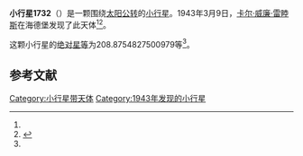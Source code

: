 {{Infobox planet
| bgcolour = #FFFFC0
| name = 1732 Heike
| symbol = 
| image = 
| caption = 
| discovery = yes
| discovery_ref = 
| discoverer = [[卡尔·威廉·雷睦斯|卡尔·威廉·雷睦斯]]
| discovery_site = [[海德堡|海德堡]] 
| discovered = 1943年3月9日
| designations = yes
| mp_name = 
| named_after = 
| alt_names = 1943 EY/ 1934 LC / 1935 TD / 1938 FC / 1938 GB / 1950 NR1 / 1951 WW / 1960 ME / 1961 TU1 / 1966 QJ / 1971 QY1 / A906 FA / A924 PB
| mp_category = [[主带小行星|主带小行星]]
| orbit_ref = <ref name="a">[http://ssd.jpl.nasa.gov/sbdb.cgi?sstr=1732 1732 Heike] {{Wayback|url=http://ssd.jpl.nasa.gov/sbdb.cgi?sstr=1732 |date=20210827100453 }}，小行星數據庫瀏覽器（JPL Small-Body Database Browser）－[[美国国家航空航天局|美国国家航空航天局]]喷气推进实验室</ref>
| epoch = 2456400.5 (2013年4月18日更新)
| aphelion = {{convert|3.346774086571541|AU|km|3|abbr=on|lk=out}}
| perihelion = {{convert|2.680100326457505|AU|km|3|abbr=on}}
| semimajor = {{convert|3.013437206514523|AU|km|3|abbr=on}}
| eccentricity = 0.110616833
| period = 1910.696227 [[日|日]]<br />5.23[[儒略年|儒略年]]
| avg_speed = 
| inclination = 10.78794462256716
| asc_node = 155.7263975805721
| mean_anomaly = 
| arg_peri = 208.8754827500979
| satellites = 
| physical_characteristics = yes
| dimensions = 
| mass = 
| density = 
| surface_grav = 
| escape_velocity = 
| sidereal_day = 
| axial_tilt = 
| pole_ecliptic_lat = 
| pole_ecliptic_lon = 
| albedo = 
| temperatures= 
| temp_name1 = 
| mean_temp_1 = 
| max_temp_1 = 
| temp_name2 = 
| max_temp_2 = 
| spectral_type = 
| abs_magnitude = 208.8754827500979
}}

'''小行星1732'''（{{lang-en|1732 Heike}}）是一颗围绕[[太阳|太阳]][[公转|公转]]的[[小行星|小行星]]。1943年3月9日，[[卡尔·威廉·雷睦斯|卡尔·威廉·雷睦斯]]在海德堡发现了此天体<ref name="a" /><ref>{{cite news|title=小行星列表|url=http://cfa-www.harvard.edu/iau/lists/NumberedMPs.txt|accessdate=2013-07-08|newspaper=哈佛大学|archive-date=2008-05-17|archive-url=https://web.archive.org/web/20080517010638/http://cfa-www.harvard.edu/iau/lists/NumberedMPs.txt|dead-url=no}}</ref>。

这颗小行星的[[绝对星等|绝对星等]]为208.8754827500979等<ref name="a" />。

==参考文献==
{{reflist}}
{{Minor Planet Number|[[小行星1731|小行星1731]]|[[小行星1733|小行星1733]]}}

{{小天体}}

[[Category:小行星带天体|Category:小行星带天体]]
[[Category:1943年发现的小行星|Category:1943年发现的小行星]]

{{asteroid-stub}}